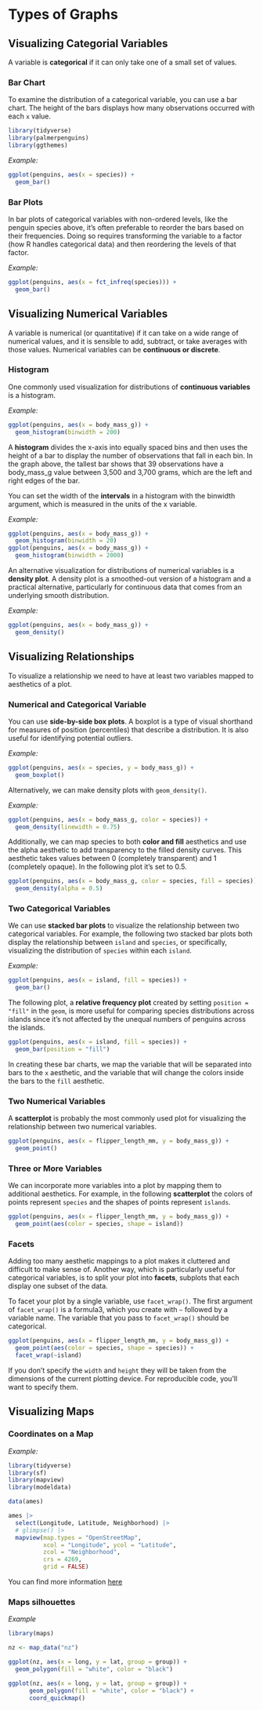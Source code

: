 # Types of Graphs

## Visualizing Categorial Variables

A variable is **categorical** if it can only take one of a small set of values.

### Bar Chart

To examine the distribution of a categorical variable, you can use a bar chart. The height of the bars displays how many observations occurred with each `x` value.

```r
library(tidyverse)
library(palmerpenguins)
library(ggthemes)
```

*Example:*

```r
ggplot(penguins, aes(x = species)) +
  geom_bar()
```

### Bar Plots

In bar plots of categorical variables with non-ordered levels, like the penguin species above, it’s often preferable to reorder the bars based on their frequencies. Doing so requires transforming the variable to a factor (how R handles categorical data) and then reordering the levels of that factor.

*Example:*

```r
ggplot(penguins, aes(x = fct_infreq(species))) +
  geom_bar()
```

## Visualizing Numerical Variables

A variable is numerical (or quantitative) if it can take on a wide range of numerical values, and it is sensible to add, subtract, or take averages with those values. Numerical variables can be **continuous or discrete**.

### Histogram

One commonly used visualization for distributions of **continuous variables** is a histogram.

*Example:*

```r
ggplot(penguins, aes(x = body_mass_g)) +
  geom_histogram(binwidth = 200)
```

A **histogram** divides the x-axis into equally spaced bins and then uses the height of a bar to display the number of observations that fall in each bin. In the graph above, the tallest bar shows that 39 observations have a body_mass_g value between 3,500 and 3,700 grams, which are the left and right edges of the bar.

You can set the width of the **intervals** in a histogram with the binwidth argument, which is measured in the units of the x variable.

*Example:*

```r
ggplot(penguins, aes(x = body_mass_g)) +
  geom_histogram(binwidth = 20)
ggplot(penguins, aes(x = body_mass_g)) +
  geom_histogram(binwidth = 2000)
```

An alternative visualization for distributions of numerical variables is a **density plot**. A density plot is a smoothed-out version of a histogram and a practical alternative, particularly for continuous data that comes from an underlying smooth distribution.

*Example:*

```r
ggplot(penguins, aes(x = body_mass_g)) +
  geom_density()
```

## Visualizing Relationships

To visualize a relationship we need to have at least two variables mapped to aesthetics of a plot.

### Numerical and Categorical Variable

You can use **side-by-side box plots**. A boxplot is a type of visual shorthand for measures of position (percentiles) that describe a distribution. It is also useful for identifying potential outliers.

*Example:*

```r
ggplot(penguins, aes(x = species, y = body_mass_g)) +
  geom_boxplot()
```

Alternatively, we can make density plots with `geom_density()`.

*Example:*

```r
ggplot(penguins, aes(x = body_mass_g, color = species)) +
  geom_density(linewidth = 0.75)
```

Additionally, we can map species to both **color and fill** aesthetics and use the alpha aesthetic to add transparency to the filled density curves. This aesthetic takes values between 0 (completely transparent) and 1 (completely opaque). In the following plot it’s set to 0.5.

```r
ggplot(penguins, aes(x = body_mass_g, color = species, fill = species)) +
  geom_density(alpha = 0.5)
```

### Two Categorical Variables

We can use **stacked bar plots** to visualize the relationship between two categorical variables. For example, the following two stacked bar plots both display the relationship between `island` and `species`, or specifically, visualizing the distribution of `species` within each `island`.

*Example:*

```r
ggplot(penguins, aes(x = island, fill = species)) +
  geom_bar()
```

The following plot, a **relative frequency plot** created by setting `position = "fill"` in the `geom`, is more useful for comparing species distributions across islands since it’s not affected by the unequal numbers of penguins across the islands.

```r
ggplot(penguins, aes(x = island, fill = species)) +
  geom_bar(position = "fill")
```

In creating these bar charts, we map the variable that will be separated into bars to the `x` aesthetic, and the variable that will change the colors inside the bars to the `fill` aesthetic.

### Two Numerical Variables

A **scatterplot** is probably the most commonly used plot for visualizing the relationship between two numerical variables.

```r
ggplot(penguins, aes(x = flipper_length_mm, y = body_mass_g)) +
  geom_point()
```

### Three or More Variables

We can incorporate more variables into a plot by mapping them to additional aesthetics. For example, in the following **scatterplot** the colors of points represent `species` and the shapes of points represent `islands`.

```r
ggplot(penguins, aes(x = flipper_length_mm, y = body_mass_g)) +
  geom_point(aes(color = species, shape = island))
```

### Facets

Adding too many aesthetic mappings to a plot makes it cluttered and difficult to make sense of. Another way, which is particularly useful for categorical variables, is to split your plot into **facets**, subplots that each display one subset of the data.

To facet your plot by a single variable, use `facet_wrap()`. The first argument of `facet_wrap()` is a formula3, which you create with `~` followed by a variable name. The variable that you pass to `facet_wrap()` should be categorical.

```r
ggplot(penguins, aes(x = flipper_length_mm, y = body_mass_g)) +
  geom_point(aes(color = species, shape = species)) +
  facet_wrap(~island)
```

If you don’t specify the `width` and `height` they will be taken from the dimensions of the current plotting device. For reproducible code, you’ll want to specify them.

## Visualizing Maps

### Coordinates on a Map

*Example:*

```r
library(tidyverse)
library(sf)
library(mapview)
library(modeldata)

data(ames)

ames |>
  select(Longitude, Latitude, Neighborhood) |>
  # glimpse() |> 
  mapview(map.types = "OpenStreetMap",
          xcol = "Longitude", ycol = "Latitude", 
          zcol = "Neighborhood", 
          crs = 4269, 
          grid = FALSE)
```

You can find more information [here](https://r-spatial.github.io/mapview/articles/mapview_01-basics.html)

### Maps silhouettes

*Example*

```r
library(maps)

nz <- map_data("nz")

ggplot(nz, aes(x = long, y = lat, group = group)) +
  geom_polygon(fill = "white", color = "black")

ggplot(nz, aes(x = long, y = lat, group = group)) +
      geom_polygon(fill = "white", color = "black") +
      coord_quickmap()
```
